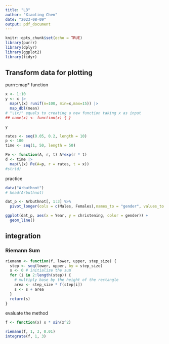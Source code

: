```yaml
---
title: "L3"
author: "Xiaoting Chen"
date: "2023-08-09"
output: pdf_document
---
```


```r
knitr::opts_chunk$set(echo = TRUE)
library(purrr)
library(dplyr)
library(ggplot2)
library(tidyr)
```

## Transform data for plotting

purrr::map* function
```r
x <- 1:10
y <- x |> 
  map(\(x) runif(n=100, min=x,max=15)) |>
  map_dbl(mean)
# "\(x)" equals to creating a new function taking x as input
## name(x) <- function(x) { }

y
```


```r
rates <- seq(0.05, 0.2, length = 10)
p <- 100
time <- seq(1, 50, length = 50)

Pe <- function(A, r, t) A*exp(r * t)
d <- time |>
  map(\(x) Pe(A=p, r = rates, t = x))
#str(d)
```

practice
```r
data("Arbuthnot")
# head(Arbuthnot)

dat_p <- Arbuthnot[, 1:3] %>%
  pivot_longer(cols = c(Males, Females),names_to = "gender", values_to = "christening")

ggplot(dat_p, aes(x = Year, y = christening, color = gender)) +
  geom_line()
```

## integration

### Riemann Sum
```r
riemann <- function(f, lower, upper, step_size) {
  step <- seq(lower, upper, by = step_size)
  s <- 0 # initialize the sum
  for (i in 2:length(step)) {
    # multiply base by the height of the rectangle
    area <- step_size * f(step[i]) 
    s <- s + area
  }
  return(s)
}
```

evaluate the method
```r
f <- function(x) x * sin(x^2)

riemann(f, 1, 3, 0.01)
integrate(f, 1, 3)
```


```r

```


```r

```


```r

```


```r

```
